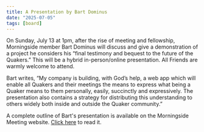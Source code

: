 ```yaml
---
title: A Presentation by Bart Dominus
date: "2025-07-05"
tags: [board]
---
```


On Sunday, July 13 at 1pm, after the rise of meeting and fellowship, Morningside member Bart Dominus will discuss and give a demonstration of a project he considers his “final testimony and bequest to the future of the Quakers.”  This will be a hybrid in-person/online presentation.  All Friends are warmly welcome to attend.

Bart writes, “My company is building, with God’s help, a web app which will enable all Quakers and their meetings the means to express what being a Quaker means to them personally, easily, succinctly and expressively. The presentation also contains a strategy for distributing this understanding to others widely both inside and outside the Quaker community.”

A complete outline of Bart's presentation is available on the Morningside Meeting website.  [Click here](https://drive.google.com/file/d/1Li-HR_iqIvdGqpFaNKl1m7Vt0c-TB73n/view) to read it.
